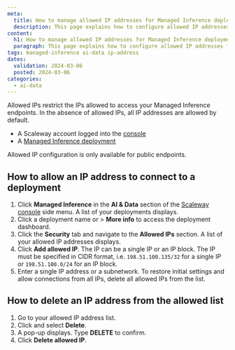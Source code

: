```yaml
---
meta:
  title: How to manage allowed IP addresses for Managed Inference deployments
  description: This page explains how to configure allowed IP addresses for Managed Inference deployments
content:
  h1: How to manage allowed IP addresses for Managed Inference deployments
  paragraph: This page explains how to configure allowed IP addresses for Managed Inference deployments
tags: managed-inference ai-data ip-address
dates:
  validation: 2024-03-06
  posted: 2024-03-06
categories:
  - ai-data
---
```


Allowed IPs restrict the IPs allowed to access your Managed Inference endpoints. In the absence of allowed IPs, all IP addresses are allowed by default.

<Macro id="requirements" />

  - A Scaleway account logged into the [console](https://console.scaleway.com/)
  - A [Managed Inference deployment](/ai-data/managed-inference/quickstart/)

<Message type="note">
  Allowed IP configuration is only available for public endpoints.
</Message>

## How to allow an IP address to connect to a deployment

1. Click **Managed Inference** in the **AI & Data** section of the [Scaleway console](https://console.scaleway.com/) side menu. A list of your deployments displays.
2. Click a deployment name or <Icon name="more" /> > **More info** to access the deployment dashboard.
3. Click the **Security** tab and navigate to the **Allowed IPs** section. A list of your allowed IP addresses displays.
4. Click **Add allowed IP**. The IP can be a single IP or an IP block.
    <Message type="note">
      The IP must be specified in CIDR format, i.e. `198.51.100.135/32` for a single IP or `198.51.100.0/24` for an IP block.
    </Message>
5. Enter a single IP address or a subnetwork.
    <Message type="note">
      To restore initial settings and allow connections from all IPs, delete all allowed IPs from the list.
    </Message>

## How to delete an IP address from the allowed list

1. Go to your allowed IP address list.
2. Click <Icon name="more" /> and select **Delete**.
3. A pop-up displays. Type **DELETE** to confirm.
4. Click **Delete allowed IP**.